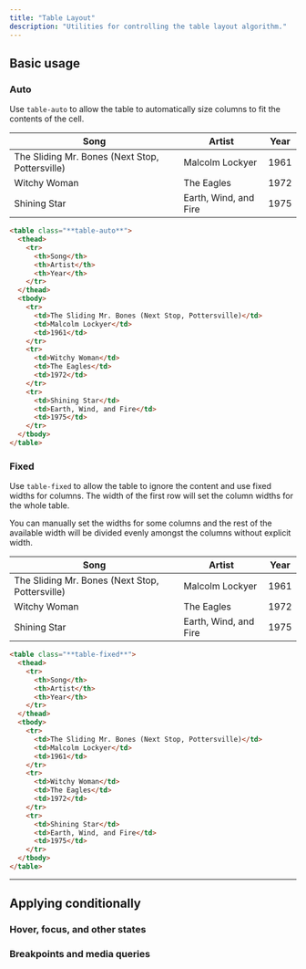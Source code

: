 ```yaml
---
title: "Table Layout"
description: "Utilities for controlling the table layout algorithm."
---
```




## Basic usage

### Auto

Use `table-auto` to allow the table to automatically size columns to fit the contents of the cell.

<Example p="none">
  <div class="shadow-sm overflow-hidden my-8">
    <table class="border-collapse table-auto w-full text-sm">
      <thead>
        <tr>
          <th class="border-b dark:border-zinc-600 font-medium p-4 pl-8 pt-0 pb-3 text-zinc-400 dark:text-zinc-200 text-left">Song</th>
          <th class="border-b dark:border-zinc-600 font-medium p-4 pt-0 pb-3 text-zinc-400 dark:text-zinc-200 text-left">Artist</th>
          <th class="border-b dark:border-zinc-600 font-medium p-4 pr-8 pt-0 pb-3 text-zinc-400 dark:text-zinc-200 text-left">Year</th>
        </tr>
      </thead>
      <tbody class="bg-white dark:bg-zinc-800">
        <tr>
          <td class="border-b border-zinc-100 dark:border-zinc-700 p-4 pl-8 text-zinc-500 dark:text-zinc-400">The Sliding Mr. Bones (Next Stop, Pottersville)</td>
          <td class="border-b border-zinc-100 dark:border-zinc-700 p-4 text-zinc-500 dark:text-zinc-400">Malcolm Lockyer</td>
          <td class="border-b border-zinc-100 dark:border-zinc-700 p-4 pr-8 text-zinc-500 dark:text-zinc-400">1961</td>
        </tr>
        <tr>
          <td class="border-b border-zinc-100 dark:border-zinc-700 p-4 pl-8 text-zinc-500 dark:text-zinc-400">Witchy Woman</td>
          <td class="border-b border-zinc-100 dark:border-zinc-700 p-4 text-zinc-500 dark:text-zinc-400">The Eagles</td>
          <td class="border-b border-zinc-100 dark:border-zinc-700 p-4 pr-8 text-zinc-500 dark:text-zinc-400">1972</td>
        </tr>
        <tr>
          <td class="border-b border-zinc-200 dark:border-zinc-600 p-4 pl-8 text-zinc-500 dark:text-zinc-400">Shining Star</td>
          <td class="border-b border-zinc-200 dark:border-zinc-600 p-4 text-zinc-500 dark:text-zinc-400">Earth, Wind, and Fire</td>
          <td class="border-b border-zinc-200 dark:border-zinc-600 p-4 pr-8 text-zinc-500 dark:text-zinc-400">1975</td>
        </tr>
      </tbody>
    </table>
  </div>
</Example>

```html
<table class="**table-auto**">
  <thead>
    <tr>
      <th>Song</th>
      <th>Artist</th>
      <th>Year</th>
    </tr>
  </thead>
  <tbody>
    <tr>
      <td>The Sliding Mr. Bones (Next Stop, Pottersville)</td>
      <td>Malcolm Lockyer</td>
      <td>1961</td>
    </tr>
    <tr>
      <td>Witchy Woman</td>
      <td>The Eagles</td>
      <td>1972</td>
    </tr>
    <tr>
      <td>Shining Star</td>
      <td>Earth, Wind, and Fire</td>
      <td>1975</td>
    </tr>
  </tbody>
</table>
```

### Fixed

Use `table-fixed` to allow the table to ignore the content and use fixed widths for columns. The width of the first row will set the column widths for the whole table.

You can manually set the widths for some columns and the rest of the available width will be divided evenly amongst the columns without explicit width.

<Example p="none">
  <div class="shadow-sm overflow-hidden my-8">
    <table class="border-collapse table-fixed w-full text-sm">
      <thead>
        <tr>
          <th class="border-b dark:border-zinc-600 font-medium p-4 pl-8 pt-0 pb-3 text-zinc-400 dark:text-zinc-200 text-left">Song</th>
          <th class="border-b dark:border-zinc-600 font-medium p-4 pt-0 pb-3 text-zinc-400 dark:text-zinc-200 text-left">Artist</th>
          <th class="border-b dark:border-zinc-600 font-medium p-4 pr-8 pt-0 pb-3 text-zinc-400 dark:text-zinc-200 text-left">Year</th>
        </tr>
      </thead>
      <tbody class="bg-white dark:bg-zinc-800">
        <tr>
          <td class="border-b border-zinc-100 dark:border-zinc-700 p-4 pl-8 text-zinc-500 dark:text-zinc-400">The Sliding Mr. Bones (Next Stop, Pottersville)</td>
          <td class="border-b border-zinc-100 dark:border-zinc-700 p-4 text-zinc-500 dark:text-zinc-400">Malcolm Lockyer</td>
          <td class="border-b border-zinc-100 dark:border-zinc-700 p-4 pr-8 text-zinc-500 dark:text-zinc-400">1961</td>
        </tr>
        <tr>
          <td class="border-b border-zinc-100 dark:border-zinc-700 p-4 pl-8 text-zinc-500 dark:text-zinc-400">Witchy Woman</td>
          <td class="border-b border-zinc-100 dark:border-zinc-700 p-4 text-zinc-500 dark:text-zinc-400">The Eagles</td>
          <td class="border-b border-zinc-100 dark:border-zinc-700 p-4 pr-8 text-zinc-500 dark:text-zinc-400">1972</td>
        </tr>
        <tr>
          <td class="border-b border-zinc-200 dark:border-zinc-600 p-4 pl-8 text-zinc-500 dark:text-zinc-400">Shining Star</td>
          <td class="border-b border-zinc-200 dark:border-zinc-600 p-4 text-zinc-500 dark:text-zinc-400">Earth, Wind, and Fire</td>
          <td class="border-b border-zinc-200 dark:border-zinc-600 p-4 pr-8 text-zinc-500 dark:text-zinc-400">1975</td>
        </tr>
      </tbody>
    </table>
  </div>
</Example>

```html
<table class="**table-fixed**">
  <thead>
    <tr>
      <th>Song</th>
      <th>Artist</th>
      <th>Year</th>
    </tr>
  </thead>
  <tbody>
    <tr>
      <td>The Sliding Mr. Bones (Next Stop, Pottersville)</td>
      <td>Malcolm Lockyer</td>
      <td>1961</td>
    </tr>
    <tr>
      <td>Witchy Woman</td>
      <td>The Eagles</td>
      <td>1972</td>
    </tr>
    <tr>
      <td>Shining Star</td>
      <td>Earth, Wind, and Fire</td>
      <td>1975</td>
    </tr>
  </tbody>
</table>
```

---

## <Heading ignore>Applying conditionally</Heading>

### <Heading ignore>Hover, focus, and other states</Heading>

<HoverFocusAndOtherStates element="table" featuredClass="table-fixed" />

### <Heading ignore>Breakpoints and media queries</Heading>

<BreakpointsAndMediaQueries element="table" featuredClass="table-fixed" />

